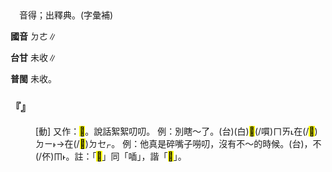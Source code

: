 
=={{ruby|<mark>&#xf95a1;</mark>|ㄉㄜ}}==

　音得；出釋典。(字彙補)

'''國音''' <rt>ㄉㄜ</rt>∥

'''台甘''' 未收∥

'''普閩''' 未收。

    

==='''『{{ruby|<mark>&#xf95a1;</mark>|ㄉㄜ}}{{ruby|啵|ㄅㄛ}}』'''===
: [動] 又作：<mark>&#xf95a1;</mark>{{ruby|吧|ㄅㄚ}}。說話絮絮叨叨。 例：別瞎～了。(台)(白)<mark>&#xffb49;</mark>(/嘪)<rt>ㄇㄞ˪</rt>在(/<mark>&#xf9853;</mark>)<rt>ㄉㄧ˫</rt>→在(/<mark>&#xf9549;</mark>)<rt>ㄉㆤㆷ</rt>{{ruby|囉|ㄌㄜ}}{{ruby|囉|ㄌㄜ}}{{ruby|黐|ㄊㄧ}}。 例：他真是碎嘴子嘮叨，沒有不～的時候。(台){{ruby|伊|ㄧ}}{{ruby|一|ㄐㄧㆵ ͘}}{{ruby|日|ㄌㄧㆵ ͘}}{{ruby|一|ㄐㄧㆵ ͘}}{{ruby|枝|ㄍㄧ}}{{ruby|嘴|ㄘㄨㄧ˪}}{{ruby|<mark>&#xffb61;</mark>|ㄘㄚㆴ}}{{ruby|<mark>&#xffb61;</mark>|ㄘㄚㆴ}}{{ruby|念|ㄌㄧㆰ˫}}，{{ruby|囉|ㄌㄜ}}{{ruby|囉|ㄌㄜ}}{{ruby|黐|ㄊㄧ}}不(/伓)<rt>ㆬ˫</rt>{{ruby|識|ㄅㄚㆵ}}{{ruby|/|ㆠㄚㆵ}}{{ruby|一|ㄐㄧㆵ ͘}}{{ruby|時|ㄒㄧˊ}}{{ruby|仔|ㄚ}}{{ruby|恬|ㄉㄧㆰ˫}}{{ruby|恬|ㄉㄧㆰ˫}}。註：「<mark>&#xffb61;</mark>」同「喢」，諧「<mark>&#xffaed;</mark>」。
    
